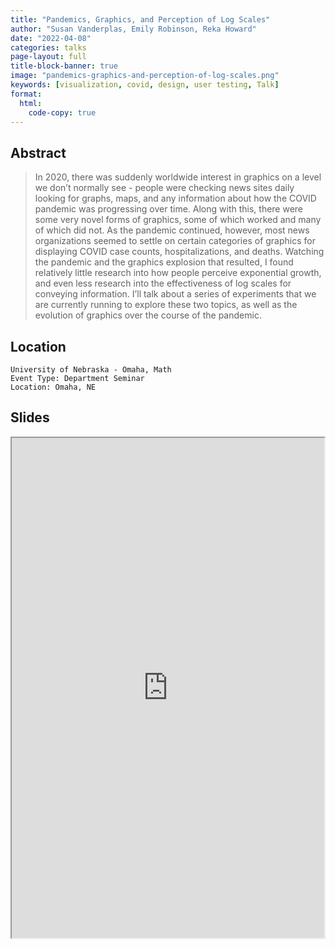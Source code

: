 ```yaml
---
title: "Pandemics, Graphics, and Perception of Log Scales"
author: "Susan Vanderplas, Emily Robinson, Reka Howard"
date: "2022-04-08"
categories: talks
page-layout: full
title-block-banner: true
image: "pandemics-graphics-and-perception-of-log-scales.png"
keywords: [visualization, covid, design, user testing, Talk]
format:
  html:
    code-copy: true
---
```

 
## Abstract
>  In 2020, there was suddenly worldwide interest in graphics on a level we don't normally see - people were checking news sites daily looking for graphs, maps, and any information about how the COVID pandemic was progressing over time. Along with this, there were some very novel forms of graphics, some of which worked and many of which did not. As the pandemic continued, however, most news organizations seemed to settle on certain categories of graphics for displaying COVID case counts, hospitalizations, and deaths. Watching the pandemic and the graphics explosion that resulted, I found relatively little research into how people perceive exponential growth, and even less research into the effectiveness of log scales for conveying information. I'll talk about a series of experiments that we are currently running to explore these two topics, as well as the evolution of graphics over the course of the pandemic.


## Location

    University of Nebraska - Omaha, Math
    Event Type: Department Seminar
    Location: Omaha, NE
## Slides

<iframe src='https://srvanderplas.github.io/2022-Presentations/04-UNO/#1' height='800px' width='500px'></iframe>
